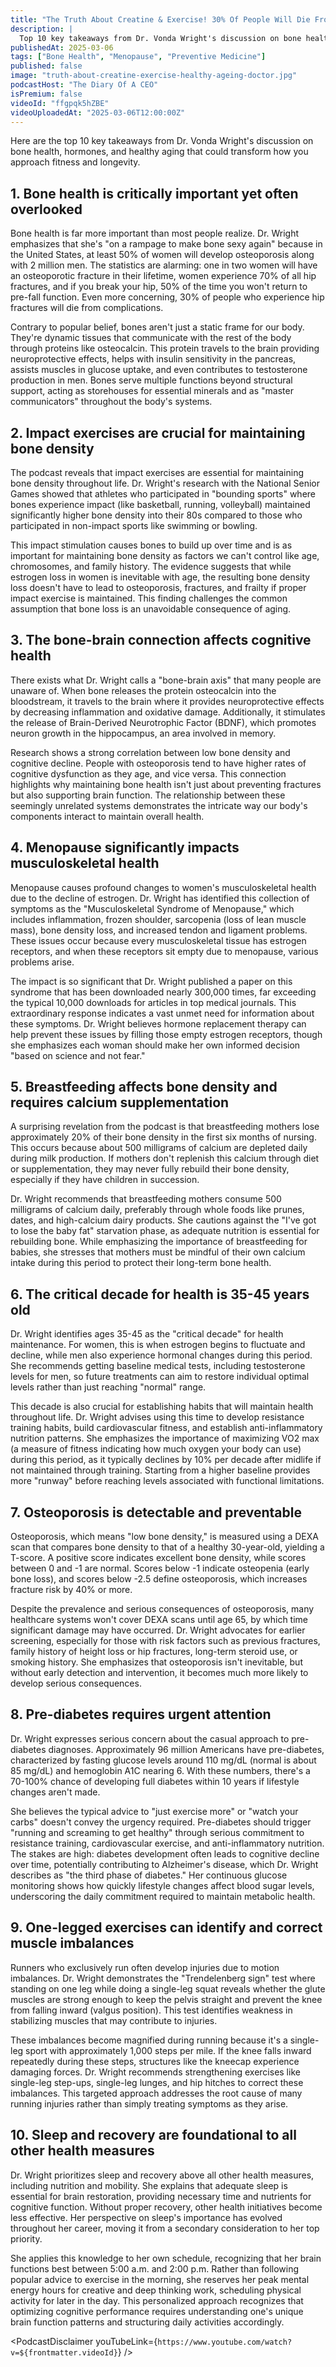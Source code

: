 ```yaml
---
title: "The Truth About Creatine & Exercise! 30% Of People Will Die From This! The Healthy Ageing Doctor"
description: |
  Top 10 key takeaways from Dr. Vonda Wright's discussion on bone health, hormones, and healthy aging that could transform how you approach fitness and longevity.
publishedAt: 2025-03-06
tags: ["Bone Health", "Menopause", "Preventive Medicine"]
published: false
image: "truth-about-creatine-exercise-healthy-ageing-doctor.jpg"
podcastHost: "The Diary Of A CEO"
isPremium: false
videoId: "ffgpqk5hZBE"
videoUploadedAt: "2025-03-06T12:00:00Z"
---
```



<PodcastSummaryPageLayout frontmatter={frontmatter}>
Here are the top 10 key takeaways from Dr. Vonda Wright's discussion on bone health, hormones, and healthy aging that could transform how you approach fitness and longevity.

## 1. Bone health is critically important yet often overlooked

Bone health is far more important than most people realize. Dr. Wright emphasizes that she's "on a rampage to make bone sexy again" because in the United States, at least 50% of women will develop osteoporosis along with 2 million men. The statistics are alarming: one in two women will have an osteoporotic fracture in their lifetime, women experience 70% of all hip fractures, and if you break your hip, 50% of the time you won't return to pre-fall function. Even more concerning, 30% of people who experience hip fractures will die from complications.

Contrary to popular belief, bones aren't just a static frame for our body. They're dynamic tissues that communicate with the rest of the body through proteins like osteocalcin. This protein travels to the brain providing neuroprotective effects, helps with insulin sensitivity in the pancreas, assists muscles in glucose uptake, and even contributes to testosterone production in men. Bones serve multiple functions beyond structural support, acting as storehouses for essential minerals and as "master communicators" throughout the body's systems.

## 2. Impact exercises are crucial for maintaining bone density

The podcast reveals that impact exercises are essential for maintaining bone density throughout life. Dr. Wright's research with the National Senior Games showed that athletes who participated in "bounding sports" where bones experience impact (like basketball, running, volleyball) maintained significantly higher bone density into their 80s compared to those who participated in non-impact sports like swimming or bowling.

This impact stimulation causes bones to build up over time and is as important for maintaining bone density as factors we can't control like age, chromosomes, and family history. The evidence suggests that while estrogen loss in women is inevitable with age, the resulting bone density loss doesn't have to lead to osteoporosis, fractures, and frailty if proper impact exercise is maintained. This finding challenges the common assumption that bone loss is an unavoidable consequence of aging.

## 3. The bone-brain connection affects cognitive health

There exists what Dr. Wright calls a "bone-brain axis" that many people are unaware of. When bone releases the protein osteocalcin into the bloodstream, it travels to the brain where it provides neuroprotective effects by decreasing inflammation and oxidative damage. Additionally, it stimulates the release of Brain-Derived Neurotrophic Factor (BDNF), which promotes neuron growth in the hippocampus, an area involved in memory.

Research shows a strong correlation between low bone density and cognitive decline. People with osteoporosis tend to have higher rates of cognitive dysfunction as they age, and vice versa. This connection highlights why maintaining bone health isn't just about preventing fractures but also supporting brain function. The relationship between these seemingly unrelated systems demonstrates the intricate way our body's components interact to maintain overall health.

## 4. Menopause significantly impacts musculoskeletal health

Menopause causes profound changes to women's musculoskeletal health due to the decline of estrogen. Dr. Wright has identified this collection of symptoms as the "Musculoskeletal Syndrome of Menopause," which includes inflammation, frozen shoulder, sarcopenia (loss of lean muscle mass), bone density loss, and increased tendon and ligament problems. These issues occur because every musculoskeletal tissue has estrogen receptors, and when these receptors sit empty due to menopause, various problems arise.

The impact is so significant that Dr. Wright published a paper on this syndrome that has been downloaded nearly 300,000 times, far exceeding the typical 10,000 downloads for articles in top medical journals. This extraordinary response indicates a vast unmet need for information about these symptoms. Dr. Wright believes hormone replacement therapy can help prevent these issues by filling those empty estrogen receptors, though she emphasizes each woman should make her own informed decision "based on science and not fear."

## 5. Breastfeeding affects bone density and requires calcium supplementation

A surprising revelation from the podcast is that breastfeeding mothers lose approximately 20% of their bone density in the first six months of nursing. This occurs because about 500 milligrams of calcium are depleted daily during milk production. If mothers don't replenish this calcium through diet or supplementation, they may never fully rebuild their bone density, especially if they have children in succession.

Dr. Wright recommends that breastfeeding mothers consume 500 milligrams of calcium daily, preferably through whole foods like prunes, dates, and high-calcium dairy products. She cautions against the "I've got to lose the baby fat" starvation phase, as adequate nutrition is essential for rebuilding bone. While emphasizing the importance of breastfeeding for babies, she stresses that mothers must be mindful of their own calcium intake during this period to protect their long-term bone health.

## 6. The critical decade for health is 35-45 years old

Dr. Wright identifies ages 35-45 as the "critical decade" for health maintenance. For women, this is when estrogen begins to fluctuate and decline, while men also experience hormonal changes during this period. She recommends getting baseline medical tests, including testosterone levels for men, so future treatments can aim to restore individual optimal levels rather than just reaching "normal" range.

This decade is also crucial for establishing habits that will maintain health throughout life. Dr. Wright advises using this time to develop resistance training habits, build cardiovascular fitness, and establish anti-inflammatory nutrition patterns. She emphasizes the importance of maximizing VO2 max (a measure of fitness indicating how much oxygen your body can use) during this period, as it typically declines by 10% per decade after midlife if not maintained through training. Starting from a higher baseline provides more "runway" before reaching levels associated with functional limitations.

## 7. Osteoporosis is detectable and preventable

Osteoporosis, which means "low bone density," is measured using a DEXA scan that compares bone density to that of a healthy 30-year-old, yielding a T-score. A positive score indicates excellent bone density, while scores between 0 and -1 are normal. Scores below -1 indicate osteopenia (early bone loss), and scores below -2.5 define osteoporosis, which increases fracture risk by 40% or more.

Despite the prevalence and serious consequences of osteoporosis, many healthcare systems won't cover DEXA scans until age 65, by which time significant damage may have occurred. Dr. Wright advocates for earlier screening, especially for those with risk factors such as previous fractures, family history of height loss or hip fractures, long-term steroid use, or smoking history. She emphasizes that osteoporosis isn't inevitable, but without early detection and intervention, it becomes much more likely to develop serious consequences.

## 8. Pre-diabetes requires urgent attention

Dr. Wright expresses serious concern about the casual approach to pre-diabetes diagnoses. Approximately 96 million Americans have pre-diabetes, characterized by fasting glucose levels around 110 mg/dL (normal is about 85 mg/dL) and hemoglobin A1C nearing 6. With these numbers, there's a 70-100% chance of developing full diabetes within 10 years if lifestyle changes aren't made.

She believes the typical advice to "just exercise more" or "watch your carbs" doesn't convey the urgency required. Pre-diabetes should trigger "running and screaming to get healthy" through serious commitment to resistance training, cardiovascular exercise, and anti-inflammatory nutrition. The stakes are high: diabetes development often leads to cognitive decline over time, potentially contributing to Alzheimer's disease, which Dr. Wright describes as "the third phase of diabetes." Her continuous glucose monitoring shows how quickly lifestyle changes affect blood sugar levels, underscoring the daily commitment required to maintain metabolic health.

## 9. One-legged exercises can identify and correct muscle imbalances

Runners who exclusively run often develop injuries due to motion imbalances. Dr. Wright demonstrates the "Trendelenberg sign" test where standing on one leg while doing a single-leg squat reveals whether the glute muscles are strong enough to keep the pelvis straight and prevent the knee from falling inward (valgus position). This test identifies weakness in stabilizing muscles that may contribute to injuries.

These imbalances become magnified during running because it's a single-leg sport with approximately 1,000 steps per mile. If the knee falls inward repeatedly during these steps, structures like the kneecap experience damaging forces. Dr. Wright recommends strengthening exercises like single-leg step-ups, single-leg lunges, and hip hitches to correct these imbalances. This targeted approach addresses the root cause of many running injuries rather than simply treating symptoms as they arise.

## 10. Sleep and recovery are foundational to all other health measures

Dr. Wright prioritizes sleep and recovery above all other health measures, including nutrition and mobility. She explains that adequate sleep is essential for brain restoration, providing necessary time and nutrients for cognitive function. Without proper recovery, other health initiatives become less effective. Her perspective on sleep's importance has evolved throughout her career, moving it from a secondary consideration to her top priority.

She applies this knowledge to her own schedule, recognizing that her brain functions best between 5:00 a.m. and 2:00 p.m. Rather than following popular advice to exercise in the morning, she reserves her peak mental energy hours for creative and deep thinking work, scheduling physical activity for later in the day. This personalized approach recognizes that optimizing cognitive performance requires understanding one's unique brain function patterns and structuring daily activities accordingly.

<PodcastDisclaimer
  youTubeLink={`https://www.youtube.com/watch?v=${frontmatter.videoId}`}
/>

</PodcastSummaryPageLayout>
